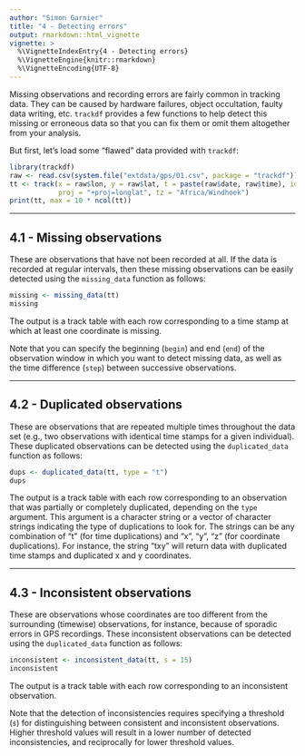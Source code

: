 ```yaml
---
author: "Simon Garnier"
title: "4 - Detecting errors"
output: rmarkdown::html_vignette
vignette: >
  %\VignetteIndexEntry{4 - Detecting errors}
  %\VignetteEngine{knitr::rmarkdown}
  %\VignetteEncoding{UTF-8}
---
```


Missing observations and recording errors are fairly common in tracking data. 
They can be caused by hardware failures, object occultation, faulty data writing,
etc. `trackdf` provides a few functions to help detect this missing or erroneous 
data so that you can fix them or omit them altogether from your analysis. 

But first, let's load some "flawed" data provided with `trackdf`: 

```r
library(trackdf)
raw <- read.csv(system.file("extdata/gps/01.csv", package = "trackdf"))
tt <- track(x = raw$lon, y = raw$lat, t = paste(raw$date, raw$time), id = 1,  
            proj = "+proj=longlat", tz = "Africa/Windhoek")
print(tt, max = 10 * ncol(tt))
```

---

## 4.1 - Missing observations

These are observations that have not been recorded at all. If the data is 
recorded at regular intervals, then these missing observations can be easily 
detected using the `missing_data` function as follows: 

```r
missing <- missing_data(tt)
missing
```

The output is a track table with each row corresponding to a time stamp at which
at least one coordinate is missing. 

Note that you can specify the beginning (`begin`) and end (`end`) of the 
observation window in which you want to detect missing data, as well as the time
difference (`step`) between successive observations. 

---

## 4.2 - Duplicated observations

These are observations that are repeated multiple times throughout the data set
(e.g., two observations with identical time stamps for a given individual). 
These duplicated observations can be detected using the `duplicated_data` 
function as follows:

```r
dups <- duplicated_data(tt, type = "t")
dups
```

The output is a track table with each row corresponding to an observation that 
was partially or completely duplicated, depending on the `type` argument. This 
argument is a character string or a vector of character strings indicating the 
type of duplications to look for. The strings can be any combination of "t" (for 
time duplications) and "x", "y", "z" (for coordinate duplications). For instance, 
the string "txy" will return data with duplicated time stamps and duplicated x 
and y coordinates. 

---

## 4.3 - Inconsistent observations

These are observations whose coordinates are too different from the surrounding 
(timewise) observations, for instance, because of sporadic errors in GPS 
recordings. These inconsistent observations can be detected using the 
`duplicated_data` function as follows:

```r
inconsistent <- inconsistent_data(tt, s = 15)
inconsistent
```

The output is a track table with each row corresponding to an inconsistent 
observation. 

Note that the detection of inconsistencies requires specifying a threshold (`s`)
for distinguishing between consistent and inconsistent observations. Higher 
threshold values will result in a lower number of detected inconsistencies, and
reciprocally for lower threshold values. 
